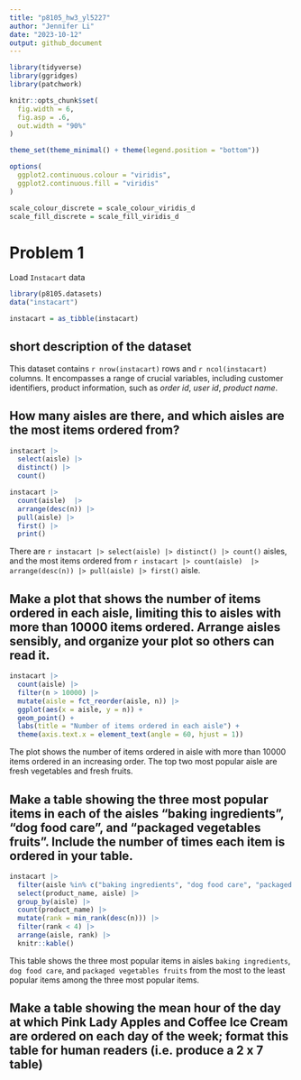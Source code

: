 ```yaml
---
title: "p8105_hw3_yl5227"
author: "Jennifer Li"
date: "2023-10-12"
output: github_document
---
```


```r

library(tidyverse)
library(ggridges)
library(patchwork)

knitr::opts_chunk$set(
  fig.width = 6,
  fig.asp = .6,
  out.width = "90%"
)

theme_set(theme_minimal() + theme(legend.position = "bottom"))

options(
  ggplot2.continuous.colour = "viridis",
  ggplot2.continuous.fill = "viridis"
)

scale_colour_discrete = scale_colour_viridis_d
scale_fill_discrete = scale_fill_viridis_d
```


# Problem 1

Load `Instacart` data

```r
library(p8105.datasets)
data("instacart")

instacart = as_tibble(instacart)
```

## short description of the dataset

This dataset contains `r nrow(instacart)` rows and `r ncol(instacart)` columns. It encompasses a range of crucial variables, including customer identifiers, product information, such as _order id_, _user id_, _product name_. 

## How many aisles are there, and which aisles are the most items ordered from?

```r
instacart |> 
  select(aisle) |> 
  distinct() |> 
  count()

instacart |> 
  count(aisle)  |> 
  arrange(desc(n)) |> 
  pull(aisle) |> 
  first() |> 
  print()
```

There are `r instacart |> select(aisle) |> distinct() |> count()` aisles, and the most items ordered from `r instacart |> count(aisle)  |> arrange(desc(n)) |> pull(aisle) |> first()` aisle.

## Make a plot that shows the number of items ordered in each aisle, limiting this to aisles with more than 10000 items ordered. Arrange aisles sensibly, and organize your plot so others can read it.

```r
instacart |> 
  count(aisle) |> 
  filter(n > 10000) |> 
  mutate(aisle = fct_reorder(aisle, n)) |> 
  ggplot(aes(x = aisle, y = n)) +
  geom_point() +
  labs(title = "Number of items ordered in each aisle") +
  theme(axis.text.x = element_text(angle = 60, hjust = 1))
```

The plot shows the number of items ordered in aisle with more than 10000 items ordered in an increasing order. The top two most popular aisle are fresh vegetables and fresh fruits.

## Make a table showing the three most popular items in each of the aisles “baking ingredients”, “dog food care”, and “packaged vegetables fruits”. Include the number of times each item is ordered in your table.

```r
instacart |> 
  filter(aisle %in% c("baking ingredients", "dog food care", "packaged vegetables fruits")) |> 
  select(product_name, aisle) |> 
  group_by(aisle) |> 
  count(product_name) |> 
  mutate(rank = min_rank(desc(n))) |> 
  filter(rank < 4) |> 
  arrange(aisle, rank) |> 
  knitr::kable()
```

This table shows the three most popular items in aisles `baking ingredients`, `dog food care`, and `packaged vegetables fruits` from the most to the least popular items among the three most popular items.

## Make a table showing the mean hour of the day at which Pink Lady Apples and Coffee Ice Cream are ordered on each day of the week; format this table for human readers (i.e. produce a 2 x 7 table)

```r

```





